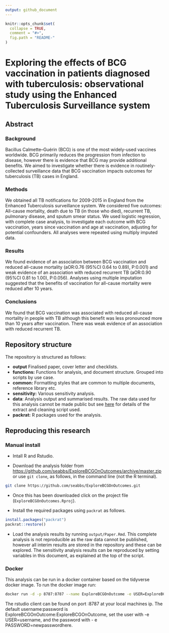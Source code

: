 ```yaml
---
output: github_document
---
```


```r
knitr::opts_chunk$set(
  collapse = TRUE,
  comment = "#>",
  fig.path = "README-"
)
```

# Exploring the effects of BCG vaccination in patients diagnosed with tuberculosis: observational study using the Enhanced Tuberculosis Surveillance system

## Abstract

### Background

Bacillus Calmette–Guérin (BCG) is one of the most widely-used vaccines worldwide. BCG primarily reduces the progression from infection to disease, however there is evidence that BCG may provide additional benefits. We aimed to investigate whether there is evidence in routinely-collected surveillance data that BCG vaccination impacts outcomes for tuberculosis (TB) cases in England.

### Methods

We obtained all TB notifications for 2009-2015 in England from the Enhanced Tuberculosis surveillance system. We considered five outcomes: All-cause mortality, death due to TB (in those who died), recurrent TB, pulmonary disease, and sputum smear status. We used logistic regression, with complete case analysis, to investigate each outcome with BCG vaccination, years since vaccination and age at vaccination, adjusting for potential confounders. All analyses were repeated using multiply imputed data.

### Results

We found evidence of an association between BCG vaccination and reduced all-cause mortality (aOR:0.76 (95%CI 0.64 to 0.89), P:0.001) and weak evidence of an association with reduced recurrent TB (aOR:0.90 (95%CI 0.81 to 1.00), P:0.056). Analyses using multiple imputation suggested that the benefits of vaccination for all-cause mortality were reduced after 10 years.

### Conclusions

We found that BCG vaccination was associated with reduced all-cause mortality in people with TB although this benefit was less pronounced more than 10 years after vaccination. There was weak evidence of an association with reduced recurrent TB.

## Repository structure

The repository is structured as follows:

- **output** Finalised paper, cover letter and checklists.
- **functions:** Functions for analysis, and document structure. Grouped into scripts by use case.
- **common:** Formatting styles that are  common to multiple documents, reference library etc.
- **sensitivity:** Various sensitivity analysis.
- **data**: Analysis output and summarised results. The raw data used for this analysis cannot be made public but see [here](https://www.samabbott.co.uk/tbinenglanddataclean/) for details of the extract and cleaning script used.
- **packrat:** R packages used for the analysis.

## Reproducing this research


### Manual install

- Intall R and Rstudio.

- Download the analysis folder from [https://github.com/seabbs/ExploreBCGOnOutcomes/archive/master.zip](https://github.com/seabbs/ExploreBCGOnOutcomes/archive/master.zip) or use `git clone`, as follows, in the command line (not the R terminal).

```bash
git clone https://github.com/seabbs/ExploreBCGOnOutcomes.git
```

- Once this has been downloaded click on the project file (`ExploreBCGOnOutcomes.Rproj`).

- Install the required packages using `packrat` as follows.

```r
install.packages("packrat")
packrat::restore()

```

- Load the analysis results by running `output/Paper.Rmd`. This complete analysis is not reproducible as the raw data cannot be published, however all interim results are stored in the repository and these can be explored. The sensitivity analysis results can be reproduced by setting variables in this document, as explained at the top of the script.

### Docker

This analysis can be run in a docker container based on the tidyverse docker image. To run the docker image run:

```bash
docker run -d -p 8787:8787 --name ExploreBCGOnOutcome -e USER=ExploreBCGOnOutcome -e PASSWORD=ExploreBCGOnOutcome seabbs/explorebcgonoutcome
```

The rstudio client can be found on port :8787 at your local machines ip. The default username:password is ExploreBCGOnOutcome:ExploreBCGOnOutcome, set the user with -e USER=username, and the password with - e PASSWORD=newpasswordhere.
